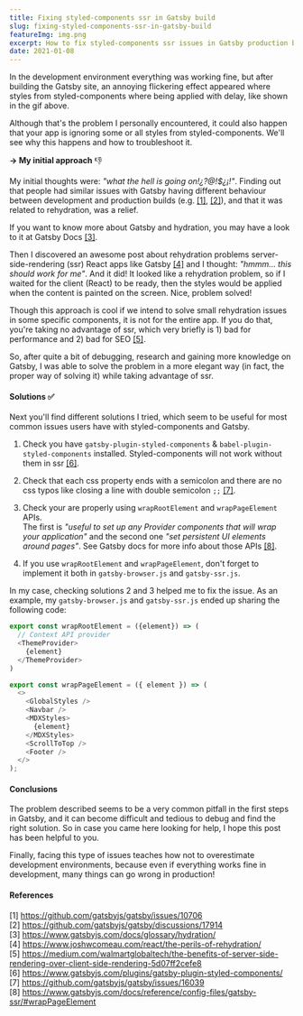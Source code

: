 ```yaml
---
title: Fixing styled-components ssr in Gatsby build
slug: fixing-styled-components-ssr-in-gatsby-build
featureImg: img.png
excerpt: How to fix styled-components ssr issues in Gatsby production build.
date: 2021-01-08
---
```

<!-- #### My Problem ⚠️ -->
In the development environment everything was working fine, but after building the Gatsby site, an annoying flickering effect appeared where styles from styled-components where being applied with delay, like shown in the gif above.
<!-- The problem becomes more annoying if the user has bad internet connection (replicated slowing down network speed in chrome devtools). -->

Although that's the problem I personally encountered, it could also happen that your app is ignoring some or all styles from styled-components. 
We'll see why this happens and how to troubleshoot it.

**&rarr; My initial approach** 👎<br />

My initial thoughts were: *"what the hell is going on!¿?@!$¿¡!"*.
Finding out that people had similar issues with Gatsby having different behaviour 
between development and production builds (e.g. [[1]](https://github.com/gatsbyjs/gatsby/issues/10706), [[2]](https://github.com/gatsbyjs/gatsby/discussions/17914)), and that it was related to rehydration, was a relief.

If you want to know more about Gatsby and hydration, you may have a look to it at Gatsby Docs [[3]](https://www.gatsbyjs.com/docs/glossary/hydration/).

Then I discovered an awesome post about rehydration problems server-side-rendering (ssr) React apps like Gatsby 
[[4]](https://www.joshwcomeau.com/react/the-perils-of-rehydration/) and I thought: *"hmmm... this should work for me"*. And it did!
It looked like a rehydration problem, so if I waited for the client (React) to be ready, then the styles would be 
applied when the content is painted on the screen. Nice, problem solved!

Though this approach is cool if we intend to solve small rehydration issues in some specific components, it is not for the entire app.
If you do that, you're taking no advantage of ssr, which very briefly is 1) bad for performance and 2) bad for SEO [[5]](https://medium.com/walmartglobaltech/the-benefits-of-server-side-rendering-over-client-side-rendering-5d07ff2cefe8).

So, after quite a bit of debugging, research and gaining more knowledge on Gatsby, I was able to 
solve the problem in a more elegant way (in fact, the proper way of solving it) while taking advantage of ssr.

#### Solutions ✅
Next you'll find different solutions I tried, which seem to be useful for most common issues users have with styled-components and Gatsby.

1. Check you have `gatsby-plugin-styled-components` & `babel-plugin-styled-components` installed. Styled-components will not work without them in ssr [[6]](https://www.gatsbyjs.com/plugins/gatsby-plugin-styled-components/).<br />

2. Check that each css property ends with a semicolon and there are no css typos like closing a line 
with double semicolon `;;` [[7]](https://github.com/gatsbyjs/gatsby/issues/16039). 

3. Check your are properly using `wrapRootElement` and `wrapPageElement` APIs.<br />
The first is *"useful to set up any Provider components that will wrap 
your application"* and the second one *"set persistent UI elements around pages"*. See Gatsby docs for more info about those APIs [[8]](https://www.gatsbyjs.com/docs/reference/config-files/gatsby-ssr/#wrapPageElement).

4. If you use `wrapRootElement` and `wrapPageElement`, don't forget to implement it both in `gatsby-browser.js` and `gatsby-ssr.js`.<br />

In my case, checking solutions 2 and 3 helped me to fix the issue. As an example, my `gatsby-browser.js` and `gatsby-ssr.js` ended up sharing the following code:

```javascript
export const wrapRootElement = ({element}) => (
  // Context API provider
  <ThemeProvider>
    {element}
  </ThemeProvider>
)

export const wrapPageElement = ({ element }) => (
  <>
    <GlobalStyles />
    <Navbar />
    <MDXStyles>
      {element}
    </MDXStyles>
    <ScrollToTop />
    <Footer />
  </>
);
```

#### Conclusions
The problem described seems to be a very common pitfall in the first steps in Gatsby, and it can become difficult and tedious to debug and find the right solution. So in case you came here looking for help, I hope this post has been helpful to you.

Finally, facing this type of issues teaches how not to overestimate development environments, because even if everything works fine in development, many things can go wrong in production!

#### References
[1] https://github.com/gatsbyjs/gatsby/issues/10706<br />
[2] https://github.com/gatsbyjs/gatsby/discussions/17914<br />
[3] https://www.gatsbyjs.com/docs/glossary/hydration/<br />
[4] https://www.joshwcomeau.com/react/the-perils-of-rehydration/<br />
[5] https://medium.com/walmartglobaltech/the-benefits-of-server-side-rendering-over-client-side-rendering-5d07ff2cefe8<br />
[6] https://www.gatsbyjs.com/plugins/gatsby-plugin-styled-components/<br />
[7] https://github.com/gatsbyjs/gatsby/issues/16039<br />
[8] https://www.gatsbyjs.com/docs/reference/config-files/gatsby-ssr/#wrapPageElement


